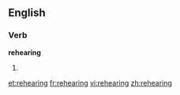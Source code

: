 ==English==

===Verb===
'''rehearing'''

# {{present participle of|[[rehear]]}}

[[et:rehearing]]
[[fr:rehearing]]
[[vi:rehearing]]
[[zh:rehearing]]